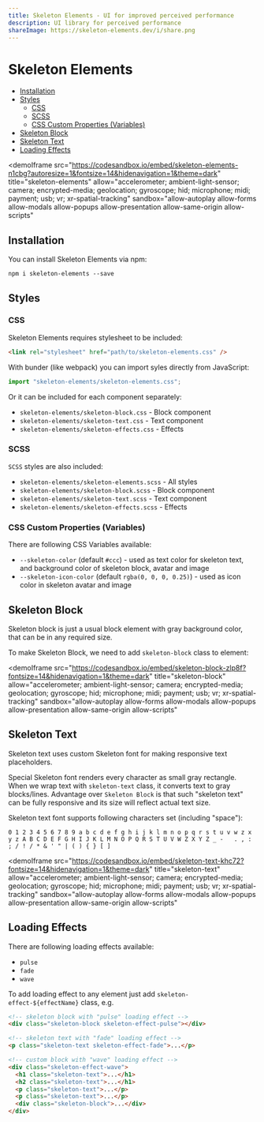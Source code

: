 ```yaml
---
title: Skeleton Elements - UI for improved perceived performance
description: UI library for perceived performance
shareImage: https://skeleton-elements.dev/i/share.png
---
```


# Skeleton Elements

- [Installation](#installation)
- [Styles](#styles)
  - [CSS](#css)
  - [SCSS](#scss)
  - [CSS Custom Properties (Variables)](#css-custom-properties-variables)
- [Skeleton Block](#skeleton-block)
- [Skeleton Text](#skeleton-text)
- [Loading Effects](#loading-effects)

<demoIframe
  src="https://codesandbox.io/embed/skeleton-elements-n1cbg?autoresize=1&fontsize=14&hidenavigation=1&theme=dark"
  title="skeleton-elements"
  allow="accelerometer; ambient-light-sensor; camera; encrypted-media; geolocation; gyroscope; hid; microphone; midi; payment; usb; vr; xr-spatial-tracking"
  sandbox="allow-autoplay allow-forms allow-modals allow-popups allow-presentation allow-same-origin allow-scripts"
></demoIframe>

## Installation

You can install Skeleton Elements via npm:

```
npm i skeleton-elements --save
```

## Styles

### CSS

Skeleton Elements requires stylesheet to be included:

```html
<link rel="stylesheet" href="path/to/skeleton-elements.css" />
```

With bunder (like webpack) you can import syles directly from JavaScript:

```js
import "skeleton-elements/skeleton-elements.css";
```

Or it can be included for each component separately:

- `skeleton-elements/skeleton-block.css` - Block component
- `skeleton-elements/skeleton-text.css` - Text component
- `skeleton-elements/skeleton-effects.css` - Effects

### SCSS

`SCSS` styles are also included:

- `skeleton-elements/skeleton-elements.scss` - All styles
- `skeleton-elements/skeleton-block.scss` - Block component
- `skeleton-elements/skeleton-text.scss` - Text component
- `skeleton-elements/skeleton-effects.scss` - Effects

### CSS Custom Properties (Variables)

There are following CSS Variables available:

- `--skeleton-color` (default `#ccc`) - used as text color for skeleton text, and background color of skeleton block, avatar and image
- `--skeleton-icon-color` (default `rgba(0, 0, 0, 0.25)`) - used as icon color in skeleton avatar and image

## Skeleton Block

Skeleton block is just a usual block element with gray background color, that can be in any required size.

To make Skeleton Block, we need to add `skeleton-block` class to element:

<demoIframe
  src="https://codesandbox.io/embed/skeleton-block-zlp8f?fontsize=14&hidenavigation=1&theme=dark"
  title="skeleton-block"
  allow="accelerometer; ambient-light-sensor; camera; encrypted-media; geolocation; gyroscope; hid; microphone; midi; payment; usb; vr; xr-spatial-tracking"
  sandbox="allow-autoplay allow-forms allow-modals allow-popups allow-presentation allow-same-origin allow-scripts"
></demoIframe>

## Skeleton Text

Skeleton text uses custom Skeleton font for making responsive text placeholders.

Special Skeleton font renders every character as small gray rectangle. When we wrap text with `skeleton-text` class, it converts text to gray blocks/lines. Advantage over `Skeleton Block` is that such "skeleton text" can be fully responsive and its size will reflect actual text size.

Skeleton text font supports following characters set (including "space"):

```
0 1 2 3 4 5 6 7 8 9 a b c d e f g h i j k l m n o p q r s t u v w z x y z A B C D E F G H I J K L M N O P Q R S T U V W Z X Y Z _ -   . , : ; / ! / * & ' " | ( ) { } [ ]
```

<demoIframe
  src="https://codesandbox.io/embed/skeleton-text-khc72?fontsize=14&hidenavigation=1&theme=dark"
  title="skeleton-text"
  allow="accelerometer; ambient-light-sensor; camera; encrypted-media; geolocation; gyroscope; hid; microphone; midi; payment; usb; vr; xr-spatial-tracking"
  sandbox="allow-autoplay allow-forms allow-modals allow-popups allow-presentation allow-same-origin allow-scripts"
></demoIframe>

## Loading Effects

There are following loading effects available:

- `pulse`
- `fade`
- `wave`

To add loading effect to any element just add `skeleton-effect-${effectName}` class, e.g.

```html
<!-- skeleton block with "pulse" loading effect -->
<div class="skeleton-block skeleton-effect-pulse"></div>

<!-- skeleton text with "fade" loading effect -->
<p class="skeleton-text skeleton-effect-fade">...</p>

<!-- custom block with "wave" loading effect -->
<div class="skeleton-effect-wave">
  <h1 class="skeleton-text">...</h1>
  <h2 class="skeleton-text">...</h1>
  <p class="skeleton-text">...</p>
  <p class="skeleton-text">...</p>
  <div class="skeleton-block">...</div>
</div>
```
